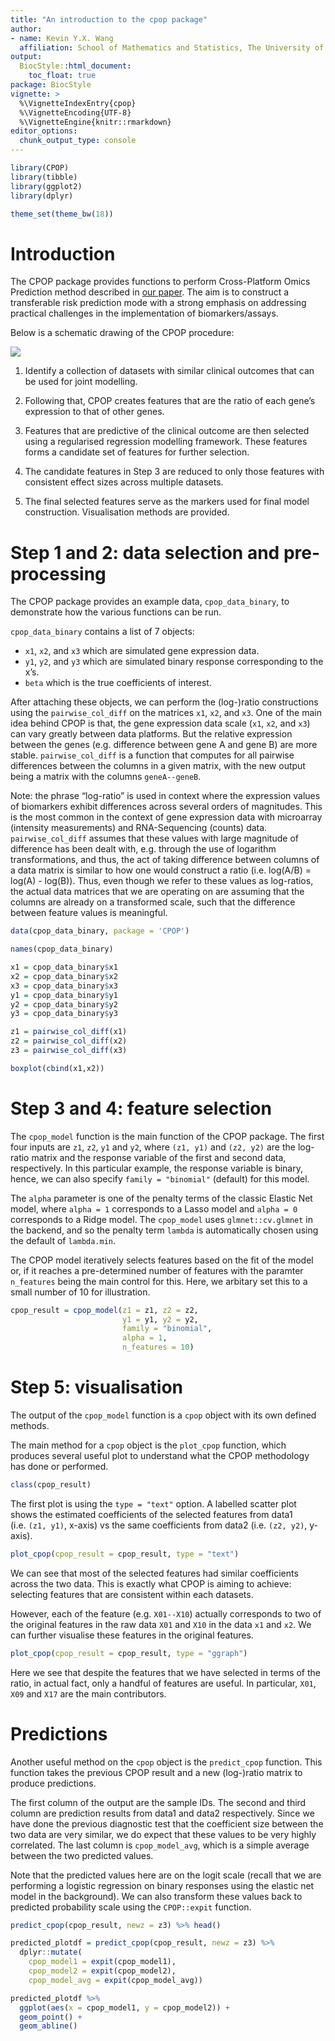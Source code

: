 ```yaml
---
title: "An introduction to the cpop package"
author:
- name: Kevin Y.X. Wang
  affiliation: School of Mathematics and Statistics, The University of Sydney, Australia
output:
  BiocStyle::html_document:
    toc_float: true
package: BiocStyle
vignette: >
  %\VignetteIndexEntry{cpop}
  %\VignetteEncoding{UTF-8}
  %\VignetteEngine{knitr::rmarkdown}
editor_options: 
  chunk_output_type: console
---
```



```r
library(CPOP)
library(tibble)
library(ggplot2)
library(dplyr)

theme_set(theme_bw(18))
```

# Introduction 

The CPOP package provides functions to perform Cross-Platform Omics Prediction method described in [our paper](https://www.biorxiv.org/content/10.1101/2020.12.09.415927v1.full). The aim is to construct a transferable risk prediction mode with a strong emphasis on addressing practical challenges in the implementation of biomarkers/assays.

Below is a schematic drawing of the CPOP procedure:

<img src="1a.png">

1. Identify a collection of datasets with similar clinical outcomes that can be used for joint modelling.

2. Following that, CPOP creates features that are the ratio of each gene’s expression to that of other genes.

3. Features that are predictive of the clinical outcome are then selected using a regularised regression modelling framework. These features forms a candidate set of features for further selection.

4. The candidate features in Step 3 are reduced to only those features with consistent effect sizes across multiple datasets. 

5. The final selected features serve as the markers used for final model construction. Visualisation methods are provided. 

# Step 1 and 2: data selection and pre-processing

The CPOP package provides an example data, `cpop_data_binary`, to demonstrate how the various functions can be run.

`cpop_data_binary` contains a list of 7 objects:

+ `x1`, `x2`, and `x3` which are simulated gene expression data. 
+ `y1`, `y2`, and `y3` which are simulated binary response corresponding to the x's. 
+ `beta` which is the true coefficients of interest. 


After attaching these objects, we can perform the (log-)ratio constructions using the `pairwise_col_diff` on the matrices `x1`, `x2`, and `x3`. One of the main idea behind CPOP is that, the gene expression data scale (`x1`, `x2`, and `x3`) can vary greatly between data platforms. But the relative expression between the genes (e.g. difference between gene A and gene B) are more stable. `pairwise_col_diff` is a function that computes for all pairwise differences between the columns in a given matrix, with the new output being a matrix with the columns `geneA--geneB`. 

Note: the phrase "log-ratio" is used in context where the expression values of biomarkers exhibit differences across several orders of magnitudes. This is the most common in the context of gene expression data with microarray (intensity measurements) and RNA-Sequencing (counts) data. `pairwise_col_diff` assumes that these values with large magnitude of difference has been dealt with, e.g. through the use of logarithm transformations, and thus, the act of taking difference between columns of a data matrix is similar to how one would construct a ratio (i.e. log(A/B) = log(A) - log(B)). Thus, even though we refer to these values as log-ratios, the actual data matrices that we are operating on are assuming that the columns are already on a transformed scale, such that the difference between feature values is meaningful. 

```r
data(cpop_data_binary, package = 'CPOP')

names(cpop_data_binary)

x1 = cpop_data_binary$x1
x2 = cpop_data_binary$x2
x3 = cpop_data_binary$x3
y1 = cpop_data_binary$y1
y2 = cpop_data_binary$y2
y3 = cpop_data_binary$y3

z1 = pairwise_col_diff(x1)
z2 = pairwise_col_diff(x2)
z3 = pairwise_col_diff(x3)

boxplot(cbind(x1,x2))
```


# Step 3 and 4: feature selection

The `cpop_model` function is the main function of the CPOP package. The first four inputs are `z1`, `z2`, `y1` and `y2`, where `(z1, y1)` and `(z2, y2)` are the log-ratio matrix and the response variable of the first and second data, respectively. In this particular example, the response variable is binary, hence, we can also specify `family = "binomial"` (default) for this model. 

The `alpha` parameter is one of the penalty terms of the classic Elastic Net model, where `alpha = 1` corresponds to a Lasso model and `alpha = 0` corresponds to a Ridge model. The `cpop_model` uses `glmnet::cv.glmnet` in the backend, and so the penalty term `lambda` is automatically chosen using the default of `lambda.min`.

The CPOP model iteratively selects features based on the fit of the model or, if it reaches a pre-determined number of features with the paramter `n_features` being the main control for this. Here, we arbitary set this to a small number of 10 for illustration. 

```r
cpop_result = cpop_model(z1 = z1, z2 = z2, 
                         y1 = y1, y2 = y2, 
                         family = "binomial",
                         alpha = 1, 
                         n_features = 10)
```


# Step 5: visualisation

The output of the `cpop_model` function is a `cpop` object with its own defined methods. 

The main method for a `cpop` object is the `plot_cpop` function, which produces several useful plot to understand what the CPOP methodology has done or performed. 

```r
class(cpop_result)
```

The first plot is using the `type = "text"` option. A labelled scatter plot shows the estimated coefficients of the selected features from data1 (i.e. `(z1, y1)`, x-axis) vs the same coefficients from data2 (i.e. `(z2, y2)`, y-axis).

```r
plot_cpop(cpop_result = cpop_result, type = "text")
```

We can see that most of the selected features had similar coefficients across the two data. This is exactly what CPOP is aiming to achieve: selecting features that are consistent within each datasets. 

However, each of the feature (e.g. `X01--X10`) actually corresponds to two of the original features in the raw data `X01` and `X10` in the data `x1` and `x2`. We can further visualise these features in the original features. 

```r
plot_cpop(cpop_result = cpop_result, type = "ggraph")
```

Here we see that despite the features that we have selected in terms of the ratio, in actual fact, only a handful of features are useful. In particular, `X01`, `X09` and `X17` are the main contributors. 

# Predictions 

Another useful method on the `cpop` object is the `predict_cpop` function. This function takes the previous CPOP result and a new (log-)ratio matrix to produce predictions. 

The first column of the output are the sample IDs. The second and third column are prediction results from data1 and data2 respectively. Since we have done the previous diagnostic test that the coefficient size between the two data are very similar, we do expect that these values to be very highly correlated. The last column is `cpop_model_avg`, which is a simple average between the two predicted values. 

Note that the predicted values here are on the logit scale (recall that we are performing a logistic regression on binary responses using the elastic net model in the background). We can also transform these values back to predicted probability scale using the `CPOP::expit` function. 

```r
predict_cpop(cpop_result, newz = z3) %>% head()

predicted_plotdf = predict_cpop(cpop_result, newz = z3) %>%
  dplyr::mutate(
    cpop_model1 = expit(cpop_model1), 
    cpop_model2 = expit(cpop_model2), 
    cpop_model_avg = expit(cpop_model_avg))

predicted_plotdf %>% 
  ggplot(aes(x = cpop_model1, y = cpop_model2)) +
  geom_point() +
  geom_abline()
```

<!-- # Naive Lasso -->

<!-- ```{r} -->
<!-- lasso_result = naive_glmnet(z1, z2, y1, y2, alpha = 1, intercept = FALSE) -->
<!-- lasso_result -->
<!-- ``` -->

<!-- # Plotting -->
<!-- ```{r} -->
<!-- plot_cpop(cpop_result) -->
<!-- plot_cpop(lasso_result) -->

<!-- plot_cpop(cpop_result, type = "ggraph") -->
<!-- plot_cpop(lasso_result, type = "ggraph") -->
<!-- beta -->
<!-- ``` -->

<!-- # Prediction  -->
<!-- ```{r} -->
<!-- # z3 = pairwise_col_diff(x3) -->
<!-- # boxplot(y3 ~ predict_cpop(cpop_result, newz = z3)$cpop_model_avg) -->
<!-- # x3 = matrix(rnorm(n * p, mean = 3, sd = 1), nrow = n, ncol = p) -->
<!-- # colnames(x3) = colnames(x1) -->
<!-- # z3 = pairwise_col_diff(x3) -->

<!-- predict_cpop(cpop_result, newz = z3) %>%  -->
<!--   ggplot(aes(x = cpop_model1, y = cpop_model2)) + -->
<!--   geom_point() + -->
<!--   geom_abline()  -->

<!-- predict_cpop(cpop_result, newz = z3)[,2:3] %>% cor -->

<!-- lasso_pred1 = tibble( -->
<!--   lasso_pred1 = predict(lasso_result$glmnet1, newx = z3), -->
<!--   lasso_pred2 = predict(lasso_result$glmnet2, newx = z3)) -->

<!-- lasso_pred1 %>% cor -->

<!-- lasso_pred1 %>%  -->
<!--   ggplot(aes(x = lasso_pred1, y = lasso_pred2)) + -->
<!--   geom_point() + -->
<!--   geom_abline() -->
<!-- ``` -->

<!-- ```{r} -->
<!-- sessionInfo() -->
<!-- ``` -->

